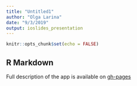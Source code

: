 ```yaml
---
title: "Untitled1"
author: "Olga Larina"
date: "9/3/2019"
output: ioslides_presentation
---
```


```r
knitr::opts_chunk$set(echo = FALSE)
```

## R Markdown
Full description of the app is available on [gh-pages](https://olarina.github.io/DevelopingDataProductsPrj3/projectDescr.html)
            
